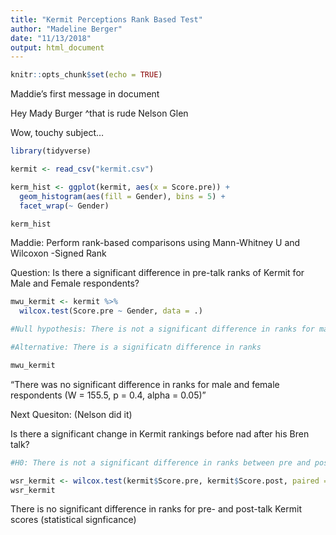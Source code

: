 ```yaml
---
title: "Kermit Perceptions Rank Based Test"
author: "Madeline Berger"
date: "11/13/2018"
output: html_document
---
```


```r
knitr::opts_chunk$set(echo = TRUE)
```

Maddie's first message in document 

Hey Mady Burger
^that is rude Nelson Glen 

Wow, touchy subject...

```r

library(tidyverse)

kermit <- read_csv("kermit.csv")

```

```r

kerm_hist <- ggplot(kermit, aes(x = Score.pre)) +
  geom_histogram(aes(fill = Gender), bins = 5) +
  facet_wrap(~ Gender)

kerm_hist

```

Maddie: Perform rank-based comparisons using Mann-Whitney U and Wilcoxon -Signed Rank

Question: Is there a significant difference in pre-talk ranks of Kermit for Male and Female respondents? 

```r

mwu_kermit <- kermit %>% 
  wilcox.test(Score.pre ~ Gender, data = .)

#Null hypothesis: There is not a significant difference in ranks for male and female respondents

#Alternative: There is a significatn difference in ranks

mwu_kermit

```

"There was no significant difference in ranks for male and female respondents (W = 155.5, p = 0.4, alpha = 0.05)"


Next Quesiton: (Nelson did it)

Is there a significant change in Kermit rankings before nad after his Bren talk?

```r

#H0: There is not a significant difference in ranks between pre and post scores

wsr_kermit <- wilcox.test(kermit$Score.pre, kermit$Score.post, paired = TRUE)
wsr_kermit

```

There is no significant difference in ranks for pre- and post-talk Kermit scores (statistical signficance)

